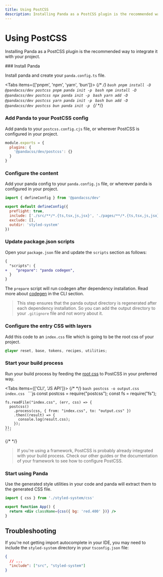 ```yaml
---
title: Using PostCSS
description: Installing Panda as a PostCSS plugin is the recommended way to integrate it with your project.
---
```


# Using PostCSS

Installing Panda as a PostCSS plugin is the recommended way to integrate it with your project.

<Steps>
### Install Panda

Install panda and create your `panda.config.ts` file.

<Tabs items={['pnpm', 'npm', 'yarn', 'bun']}>
  {/* <!-- prettier-ignore-start --> */}
  <Tab>
    ```bash
    pnpm install -D @pandacss/dev postcss
    pnpm panda init -p
    ```
  </Tab>
  <Tab>
    ```bash
    npm install -D @pandacss/dev postcss
    npx panda init -p
    ```
  </Tab>
  <Tab>
    ```bash
    yarn add -D @pandacss/dev postcss
    yarn panda init -p
    ```
  </Tab>
  <Tab>
    ```bash
    bun add -D @pandacss/dev postcss
    bun panda init -p
    ```
  </Tab>
  {/* <!-- prettier-ignore-end --> */}
</Tabs>

### Add Panda to your PostCSS config

Add panda to your `postcss.config.cjs` file, or wherever PostCSS is configured in your project.

```js
module.exports = {
  plugins: {
    '@pandacss/dev/postcss': {}
  }
}
```

### Configure the content

Add your panda config to your `panda.config.js` file, or wherever panda is configured in your project.

```js {5}
import { defineConfig } from '@pandacss/dev'

export default defineConfig({
  preflight: true,
  include: ['./src/**/*.{ts,tsx,js,jsx}', './pages/**/*.{ts,tsx,js,jsx}'],
  exclude: [],
  outdir: 'styled-system'
})
```

### Update package.json scripts

Open your `package.json` file and update the `scripts` section as follows:

```diff {3}
{
  "scripts": {
+    "prepare": "panda codegen",
  }
}
```

The `prepare` script will run codegen after dependency installation. Read more about [codegen](/docs/references/cli#panda-codegen) in the CLI section.

> This step ensures that the panda output directory is regenerated after each dependency installation. So you can add the output directory to your `.gitignore` file and not worry about it.

### Configure the entry CSS with layers

Add this code to an `index.css` file which is going to be the root css of your project.

```css
@layer reset, base, tokens, recipes, utilities;
```

### Start your build process

Run your build process by feeding the [root css](#configure-the-entry-css-with-layers) to PostCSS in your preferred way.

<Tabs items={['CLI', 'JS API']}>
  {/* <!-- prettier-ignore-start --> */}
  <Tab>
    ```bash
    postcss -o output.css index.css
    ```
  </Tab>
  <Tab>
    ```js
    const postcss = require("postcss");
    const fs = require("fs");

    fs.readFile("index.css", (err, css) => {
      postcss()
        .process(css, { from: "index.css", to: "output.css" })
        .then((result) => {
          console.log(result.css);
        });
    });
    ```

  </Tab>
  {/* <!-- prettier-ignore-end --> */}
</Tabs>

> If you're using a framework, PostCSS is probably already integrated with your build process. Check our other guides or the documentation of your framework to see how to configure PostCSS.

### Start using Panda

Use the generated style utilities in your code and panda will extract them to the generated CSS file.

```jsx
import { css } from './styled-system/css'

export function App() {
  return <div className={css({ bg: 'red.400' })} />
}
```

  </Steps>

## Troubleshooting

If you're not getting import autocomplete in your IDE, you may need to include the `styled-system` directory in your `tsconfig.json` file:

```json filename="tsconfig.json"
{
  // ...
  "include": ["src", "styled-system"]
}
```
